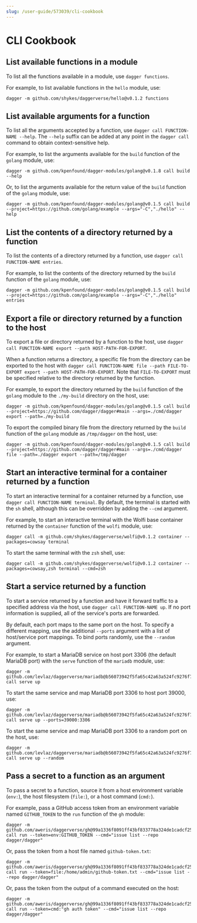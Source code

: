 ```yaml
---
slug: /user-guide/573039/cli-cookbook
---
```


# CLI Cookbook

## List available functions in a module

To list all the functions available in a module, use `dagger functions`.

For example, to list available functions in the `hello` module, use:

```shell
dagger -m github.com/shykes/daggerverse/hello@v0.1.2 functions
```

## List available arguments for a function

To list all the arguments accepted by a function, use `dagger call FUNCTION-NAME --help`. The `--help` suffix can be added at any point in the `dagger call` command to obtain context-sensitive help.

For example, to list the arguments available for the `build` function of the `golang` module, use:

```shell
dagger -m github.com/kpenfound/dagger-modules/golang@v0.1.8 call build --help
```

Or, to list the arguments available for the return value of the `build` function of the `golang` module, use:

```shell
dagger -m github.com/kpenfound/dagger-modules/golang@v0.1.5 call build --project=https://github.com/golang/example --args="-C","./hello" --help
```

## List the contents of a directory returned by a function

To list the contents of a directory returned by a function, use `dagger call FUNCTION-NAME entries`.

For example, to list the contents of the directory returned by the `build` function of the `golang` module, use:

```shell
dagger -m github.com/kpenfound/dagger-modules/golang@v0.1.5 call build --project=https://github.com/golang/example --args="-C","./hello" entries
```

## Export a file or directory returned by a function to the host

To export a file or directory returned by a function to the host, use `dagger call FUNCTION-NAME export --path HOST-PATH-FOR-EXPORT`.

When a function returns a directory, a specific file from the directory can be exported to the host with `dagger call FUNCTION-NAME file --path FILE-TO-EXPORT export --path HOST-PATH-FOR-EXPORT`. Note that `FILE-TO-EXPORT` must be specified relative to the directory returned by the function.

For example, to export the directory returned by the `build` function of the `golang` module to the `./my-build` directory on the host, use:

```shell
dagger -m github.com/kpenfound/dagger-modules/golang@v0.1.5 call build --project=https://github.com/dagger/dagger#main --args=./cmd/dagger export --path=./my-build
```

To export the compiled binary file from the directory returned by the `build` function of the `golang` module as `/tmp/dagger` on the host, use:

```shell
dagger -m github.com/kpenfound/dagger-modules/golang@v0.1.5 call build --project=https://github.com/dagger/dagger#main --args=./cmd/dagger file --path=./dagger export --path=/tmp/dagger
```

## Start an interactive terminal for a container returned by a function

To start an interactive terminal for a container returned by a function, use `dagger call FUNCTION-NAME terminal`. By default, the terminal is started with the `sh` shell, although this can be overridden by adding the `--cmd` argument.

For example, to start an interactive terminal with the Wolfi base container returned by the `container` function of the `wolfi` module, use:

```shell
dagger call -m github.com/shykes/daggerverse/wolfi@v0.1.2 container --packages=cowsay terminal
```

To start the same terminal with the `zsh` shell, use:

```shell
dagger call -m github.com/shykes/daggerverse/wolfi@v0.1.2 container --packages=cowsay,zsh terminal --cmd=zsh
```

## Start a service returned by a function

To start a service returned by a function and have it forward traffic to a specified address via the host, use  `dagger call FUNCTION-NAME up`. If no port information is supplied, all of the service's ports are forwarded.

By default, each port maps to the same port on the host. To specify a different mapping, use the additional `--ports` argument with a list of host/service port mappings. To bind ports randomly, use the `--random` argument.

For example, to start a MariaDB service on host port 3306 (the default MariaDB port) with the `serve` function of the `mariadb` module, use:

```shell
dagger -m github.com/levlaz/daggerverse/mariadb@b56073942f5fa65c42a63a524fc9276f7f040f2f call serve up
```

To start the same service and map MariaDB port 3306 to host port 39000, use:

```shell
dagger -m github.com/levlaz/daggerverse/mariadb@b56073942f5fa65c42a63a524fc9276f7f040f2f call serve up --ports=39000:3306
```

To start the same service and map MariaDB port 3306 to a random port on the host, use:

```shell
dagger -m github.com/levlaz/daggerverse/mariadb@b56073942f5fa65c42a63a524fc9276f7f040f2f call serve up --random
```

## Pass a secret to a function as an argument

To pass a secret to a function, source it from a host environment variable (`env:`), the host filesystem (`file:`), or a host command (`cmd:`).

For example, pass a GitHub access token from an environment variable named `GITHUB_TOKEN` to the `run` function of the `gh` module:

```shell
dagger -m github.com/aweris/daggerverse/gh@99a1336f8091ff43bf833778a324de1cadcf25ac call run --token=env:GITHUB_TOKEN --cmd="issue list --repo dagger/dagger"
```

Or, pass the token from a host file named `github-token.txt`:

```shell
dagger -m github.com/aweris/daggerverse/gh@99a1336f8091ff43bf833778a324de1cadcf25ac call run --token=file:/home/admin/github-token.txt --cmd="issue list --repo dagger/dagger"
```

Or, pass the token from the output of a command executed on the host:

```shell
dagger -m github.com/aweris/daggerverse/gh@99a1336f8091ff43bf833778a324de1cadcf25ac call run --token=cmd:"gh auth token" --cmd="issue list --repo dagger/dagger"
```
